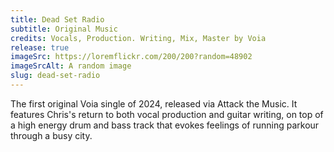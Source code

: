 ```yaml
---
title: Dead Set Radio
subtitle: Original Music
credits: Vocals, Production. Writing, Mix, Master by Voia
release: true
imageSrc: https://loremflickr.com/200/200?random=48902
imageSrcAlt: A random image
slug: dead-set-radio
---
```


The first original Voia single of 2024, released via Attack the Music. It features Chris's return to  both vocal production and guitar writing, on top of a high energy drum and bass track that evokes feelings of running parkour through a busy city.